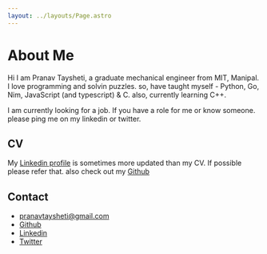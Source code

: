 ```yaml
---
layout: ../layouts/Page.astro
---
```


# About Me

Hi I am Pranav Taysheti, a graduate mechanical engineer from MIT, Manipal.
I love programming and solvin puzzles. so, have taught myself - Python, Go,
Nim, JavaScript (and typescript) & C. also, currently learning C++.

I am currently looking for a job. If you have a role for me or know someone. please ping me on my linkedin or twitter.

## CV

My [Linkedin profile](https://linkedin.com/in/pranavtaysheti) is sometimes more
updated than my CV. If possible please refer that. also check out my
[Github](https://github.com/pranavtaysheti/)

<DownloadButton 
    title="Download CV" 
    link="https://drive.google.com/file/d/12Rk1PnjmNRGrfw-QxoiOFYUcvAMhHyET/view?usp=sharing" 
/>

## Contact

- [pranavtaysheti@gmail.com](mailto:pranavtaysheti@gmail.com)
- [Github](https://github.com/pranavtaysheti)
- [Linkedin](https://linkedin.com/in/pranavtaysheti)
- [Twitter](https://x.com/pranavtaysheti)
